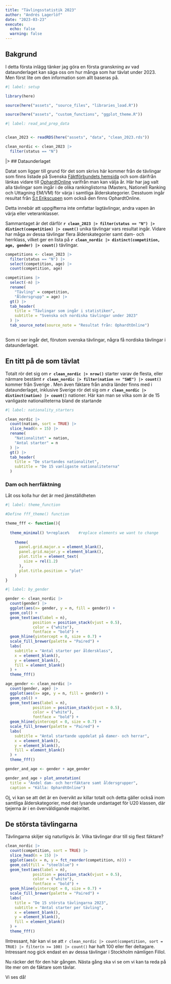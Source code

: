 ```yaml
---
title: "Tävlingsstatistik 2023"
author: "Andrés Lagerlöf"
date: "2023-03-23"
execute: 
  echo: false
  warning: false
---
```


## Bakgrund

I detta första inlägg tänker jag göra en första granskning av vad dataunderlaget kan säga oss om hur många som har tävlat under 2023. Men först lite om den information som allt baseras på.

```r
#| label: setup

library(here)

source(here("assets", "source_files", "libraries_load.R"))

source(here("assets", "custom_functions", "ggplot_theme.R"))
```

```r
#| label: read_and_prep_data


clean_2023 <- readRDS(here("assets", "data", "clean_2023.rds"))

clean_nordic <- clean_2023 |> 
  filter(status == "N")

```

|> ## Dataunderlaget

Datat som ligger till grund för det som skrivs här kommer från de tävlingar som finns listade på Svenska [Fäktförbundets hemsida](https://svenskfaktning.se/landslag/svensk-ranking-och-uttagningskriterier/) och som därifrån länkas vidare till [OphardtOnline](https://fencing.ophardt.online/sv/search/rankings/3?season=2023) varifrån man kan välja år. Här har jag valt alla tävlingar som ingår i de olika rankinglistorna (Masters, Nationell Ranking och Uttagning EM/VM) för värja i samtliga ålderskategorier. Desstuom ingår resultat från [S:t Erikscupen](https://fencing.ophardt.online/sv/search/rankings/72) som också den finns OphardtOnline.

::: callout-important
Detta innebär att uppgifterna inte omfattar lagtävlingar, andra vapen än värja eller veteranklasser.
:::

Sammantaget är det därför **`r clean_2023 |> filter(status == "N") |> distinct(competition) |> count()`** unika tävlingar vars resultat ingår. Vidare har måga av dessa tävlingar flera ålderskategorier samt dam- och herrklass, vilket ger en lista på **`r clean_nordic |> distinct(competition, age, gender) |> count()`** tävlingar.

```r
competitions <- clean_2023 |> 
  filter(status == "N") |> 
  select(competition, age) |>
  count(competition, age)

competitions |> 
  select(-n) |>
  rename(
    "Tävling" = competition,
    "Åldersgrupp" = age) |> 
  gt() |> 
  tab_header(
    title = "Tävlingar som ingår i statistiken",
    subtitle = "Svenska och nordiska tävlingar under 2023"
  ) |> 
  tab_source_note(source_note = "Resultat från: OphardtOnline")
  
```

Som ni ser ingår det, förutom svenska tävlingar, några få nordiska tävlingar i dataunderlaget.

## En titt på de som tävlat

Totalt rör det sig om **`r clean_nordic |> nrow()`** starter varav de flesta, eller närmare bestämt **`r clean_nordic |> filter(nation == "SWE") |> count()`** kommer från Sverige . Men även fäktare från andra länder finns med i dataunderlaget, inklusive Sverige rör det sig om **`r clean_nordic |> distinct(nation) |> count()`** nationer. Här kan man se vilka som är de 15 vanligaste nationaliteterna bland de startande

```r
#| label: nationality_starters

clean_nordic |> 
  count(nation, sort = TRUE) |> 
  slice_head(n = 15) |> 
  rename(
    "Nationalitet" = nation,
    "Antal starter" = n
  ) |> 
  gt() |> 
  tab_header(
    title = "De startandes nationalitet",
    subtitle = "De 15 vanligaste nationaliteterna"
  )
```

### Dam och herrfäktning

Låt oss kolla hur det är med jämställdheten

```r
#| label: theme_function

#Define fff_theme() function

theme_fff <- function(){ 
  
  theme_minimal() %+replace%    #replace elements we want to change
    
    theme(
      panel.grid.major.x = element_blank(),
      panel.grid.major.y = element_blank(),
      plot.title = element_text(
        size = rel(1.2)
      ),
      plot.title.position = "plot"
    )
}  

```

```r
#| label: by_gender

gender <- clean_nordic |> 
  count(gender) |> 
  ggplot(aes(x= gender, y = n, fill = gender)) +
  geom_col() +
  geom_text(aes(label = n),
            position = position_stack(vjust = 0.5),
            color = ("white"),
            fontface = "bold") +
  geom_hline(yintercept = 0, size = 0.7) +
  scale_fill_brewer(palette = "Paired") +
  labs(
    subtitle = "Antal starter per åldersklass",
    x = element_blank(),
    y = element_blank(),
    fill = element_blank()
  ) + 
  theme_fff()

age_gender <- clean_nordic |> 
  count(gender, age) |> 
  ggplot(aes(x= age, y = n, fill = gender)) +
  geom_col() +
  geom_text(aes(label = n),
            position = position_stack(vjust = 0.5),
            color = ("white"),
            fontface = "bold") +
  geom_hline(yintercept = 0, size = 0.7) +
  scale_fill_brewer(palette = "Paired") +
  labs(
    subtitle = "Antal startande uppdelat på damer- och herrar",
    x = element_blank(),
    y = element_blank(),
    fill = element_blank()
  ) + 
  theme_fff()

gender_and_age <- gender + age_gender

gender_and_age + plot_annotation(
  title = "Andel dam- och herrfäktare samt åldersgrupper",
  caption = "Källa: OphardtOnline")
```

Oj, vi kan se att det är en övervikt av killar totalt och detta gäller också inom samtliga ålderskategorier, med det lysande undantaget för U20 klassen, där tjejerna är i en överväldigande majoritet.

## De största tävlingarna

Tävlingarna skiljer sig naturligvis år. Vilka tävlingar drar till sig flest fäktare?

```r

clean_nordic |> 
  count(competition, sort = TRUE) |> 
  slice_head(n = 15) |> 
  ggplot(aes(x = n, y = fct_reorder(competition, n))) +
  geom_col(fill = "steelblue") +
  geom_text(aes(label = n),
            position = position_stack(vjust = 0.5),
            color = ("white"),
            fontface = "bold") +
  geom_hline(yintercept = 0, size = 0.7) +
  scale_fill_brewer(palette = "Paired") +
  labs(
    title = "De 15 största tävlingarna 2023",
    subtitle = "Antal starter per tävling",
    x = element_blank(),
    y = element_blank(),
    fill = element_blank()
  ) + 
  theme_fff()
```

IIntressant, här kan vi se att `r clean_nordic |> count(competition, sort = TRUE) |> filter(n >= 100) |> count()` har haft 100 eller fler deltagare. Intressant nog gick endast en av dessa tävlingar i Stockholm nämligen Fillol.

Nu räcker det för den här gången. Nästa gång ska vi se om vi kan ta reda på lite mer om de fäktare som tävlar.

Vi ses då!
